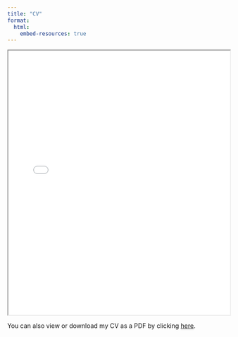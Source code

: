 ```yaml
---
title: "CV"
format:
  html:
    embed-resources: true  
---
```


<iframe src="Weissman_CV_Aug2024.pdf" width="100%" height="600px">
    This browser does not support PDFs. Please download the PDF to view it: <a href="Weissman_CV_Aug2024.pdf" download="Weissman_CV_Aug2024.pdf">Download PDF</a>.
</iframe>

You can also view or download my CV as a PDF by clicking [here](Weissman_CV_Aug2024.pdf){download="Weissman_CV_Aug2024.pdf"}.
